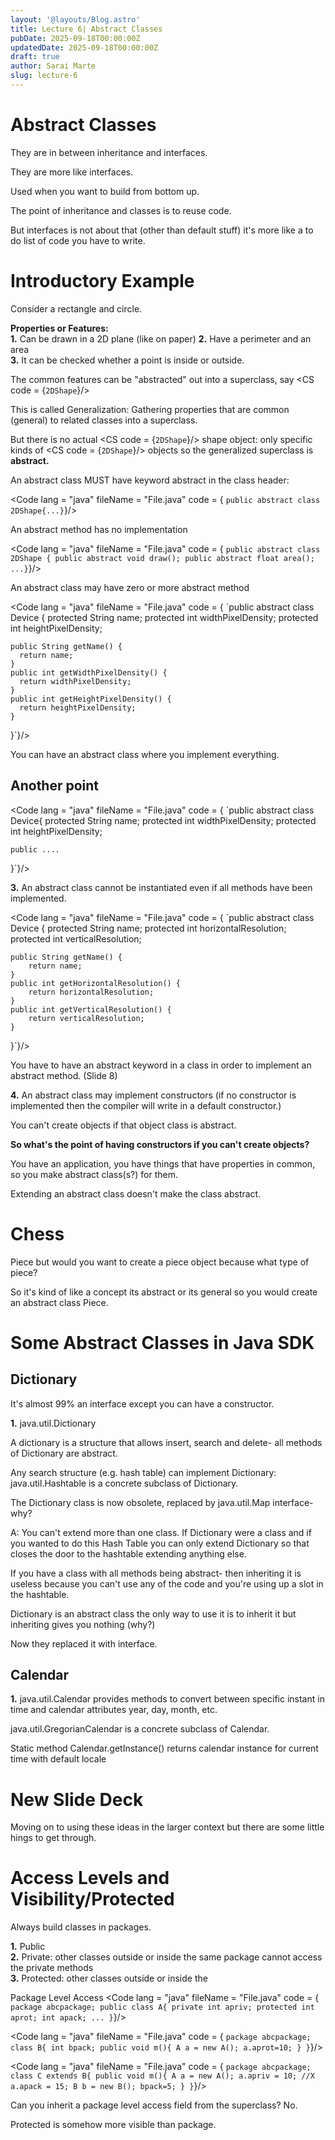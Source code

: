 ```yaml
---
layout: '@layouts/Blog.astro'
title: Lecture 6| Abstract Classes  
pubDate: 2025-09-18T00:00:00Z 
updatedDate: 2025-09-18T00:00:00Z 
draft: true
author: Sarai Marte
slug: lecture-6
---
```



# Abstract Classes 

They are in between inheritance and interfaces. 

They are more like interfaces. 

Used when you want to build from bottom up. 

The point of inheritance and classes is to reuse code. 

But interfaces is not about that (other than default stuff) it's more like a to do list of code you have to write. 

# Introductory Example 

Consider a rectangle and circle. 

**Properties or Features:**  
**1.** Can be drawn in a 2D plane (like on paper)
**2.** Have a perimeter and an area    
**3.** It can be checked whether a point is inside or outside.   
  
The common features can be "abstracted" out into a superclass, say <CS code = {`2DShape`}/>

This is called Generalization: Gathering properties that are common (general) to related classes into a superclass. 

But there is no actual <CS code = {`2DShape`}/> shape object: only specific kinds of <CS code = {`2DShape`}/> objects so the generalized superclass is **abstract.**

An abstract class MUST have keyword abstract in the class header:

<Code lang = "java" fileName = "File.java" code = {
`public abstract class 2DShape{...}`}/>

An abstract method has no implementation

<Code lang = "java" fileName = "File.java" code = {
`public abstract class 2DShape {
public abstract void draw();
public abstract float area();
...}`}/>

An abstract class may have zero or more abstract method

<Code lang = "java" fileName = "File.java" code = {
`public abstract class Device {
    protected String name;
    protected int widthPixelDensity;
    protected int heightPixelDensity;

    public String getName() {
      return name;
    }
    public int getWidthPixelDensity() {
      return widthPixelDensity;
    }
    public int getHeightPixelDensity() {
      return heightPixelDensity;
    }
}`}/>

You can have an abstract class where you implement everything. 

## Another point 

<Code lang = "java" fileName = "File.java" code = {
`public abstract class Device{
    protected String name;
    protected int widthPixelDensity;
    protected int heightPixelDensity;

    public ....
}`}/>

**3.** An abstract class cannot be instantiated even if all methods have been implemented. 

<Code lang = "java" fileName = "File.java" code = {
`public abstract class Device {
    protected String name;
    protected int horizontalResolution;
    protected int verticalResolution;

    public String getName() {
        return name;
    }
    public int getHorizontalResolution() {
        return horizontalResolution;
    }
    public int getVerticalResolution() {
        return verticalResolution;
    }
}`}/>

You have to have an abstract keyword in a class in order to implement an abstract method. (Slide 8)

**4.** An abstract class may implement constructors (if no constructor is implemented then the compiler will write in a default constructor.)

You can't create objects if that object class is abstract.   

**So what's the point of having constructors if you can't create objects?**

You have an application, you have things that have properties in common, so you make abstract class(s?) for them.

Extending an abstract class doesn't make the class abstract. 

# Chess 

Piece but would you want to create a piece object because what type of piece? 

So it's kind of like a concept its abstract or its general so you would create an abstract class Piece. 

# Some Abstract Classes in Java SDK 

## Dictionary

It's almost 99% an interface except you can have a constructor. 

**1.** java.util.Dictionary 

A dictionary is a structure that allows insert, search and delete- all methods of Dictionary are abstract. 

Any search structure (e.g. hash table) can implement Dictionary: java.util.Hashtable is a concrete subclass of Dictionary. 

The Dictionary class is now obsolete, replaced by java.util.Map interface- why?


A: You can't extend more than one class. If Dictionary were a class and if you wanted to do this Hash Table you can only extend Dictionary so that closes the door to the hashtable extending anything else.  

If you have a class with all methods being abstract- then inheriting it is useless because you can't use any of the code and you're using up a slot in the hashtable.

Dictionary is an abstract class the only way to use it is to inherit it but inheriting gives you nothing (why?) 

Now they replaced it with interface. 

## Calendar

**1.** java.util.Calendar provides methods to convert between specific instant in time and calendar attributes year, day, month, etc. 

java.util.GregorianCalendar is a concrete subclass of Calendar. 

Static method Calendar.getInstance() returns calendar instance for current time with default locale 

# New Slide Deck 

Moving on to using these ideas in the larger context but there are some little hings to get through. 

# Access Levels and Visibility/Protected  

Always build classes in packages. 

**1.** Public   
**2.** Private: other classes outside or inside the same package cannot access the private methods  
**3.** Protected: other classes outside or inside the   

Package Level Access 
<Code lang = "java" fileName = "File.java" code = {
`package abcpackage;
public class A{
    private int apriv;
    protected int aprot;
    int apack;
    ...
}`}/>


<Code lang = "java" fileName = "File.java" code = {
`package abcpackage;
class B{
    int bpack;
    public void m(){
        A a = new A();
        a.aprot=10;
    }
}`}/>


<Code lang = "java" fileName = "File.java" code = {
`package abcpackage;
class C extends B{
    public void m(){
        A a = new A();
        a.apriv = 10; //X
        a.apack = 15;
        B b = new B();
        bpack=5;
    }
}`}/>

Can you inherit a package level access field from the superclass? No. 

Protected is somehow more visible than package. 
